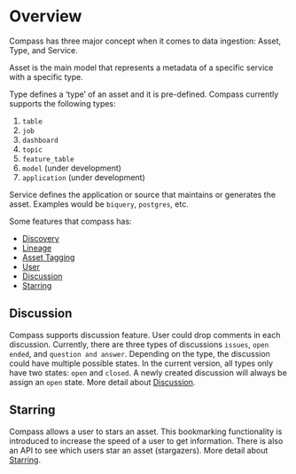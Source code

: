 # Overview

Compass has three major concept when it comes to data ingestion: Asset, Type, and Service.

Asset is the main model that represents a metadata of a specific service with a specific type.

Type defines a ‘type’ of an asset and it is pre-defined. Compass currently supports the following types:
1. `table`
2. `job`
3. `dashboard`
4. `topic`
5. `feature_table`
6. `model` (under development)
7. `application` (under development)
 
Service defines the application or source that maintains or generates the asset. Examples would be `biquery`, `postgres`, etc.

Some features that compass has:
* [Discovery](../tour/2-querying-assets.mdx)
* [Lineage](../tour/3-asset-lineage.mdx)
* [Asset Tagging](./asset#tagging-an-asset)
* [User](./user.md)
* [Discussion](../guides/discussion.md)
* [Starring](../guides/starring.md)

## Discussion
Compass supports discussion feature. User could drop comments in each discussion. Currently, there are three types of discussions `issues`, `open ended`, and `question and answer`. Depending on the type, the discussion could have multiple possible states. In the current version, all types only have two states: `open` and `closed`. A newly created discussion will always be assign an `open` state. More detail about [Discussion](../guides/discussion.md).

## Starring
Compass allows a user to stars an asset. This bookmarking functionality is introduced to increase the speed of a user to get information. There is also an API to see which users star an asset (stargazers). More detail about [Starring](../guides/starring.md).
